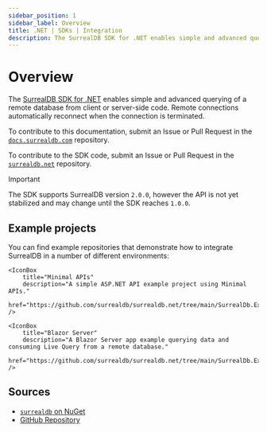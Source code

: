 ```yaml
---
sidebar_position: 1
sidebar_label: Overview
title: .NET | SDKs | Integration
description: The SurrealDB SDK for .NET enables simple and advanced querying of a remote or embedded database.
---
```



# Overview

The [SurrealDB SDK for .NET](https://nuget.org/packages/surrealdb.net) enables simple and advanced querying of a remote database from client or server-side code. Remote connections automatically reconnect when the connection is terminated.

To contribute to this documentation, submit an Issue or Pull Request in the [`docs.surrealdb.com`](https://github.com/surrealdb/docs.surrealdb.com) repository.

To contribute to the SDK code, submit an Issue or Pull Request in the [`surrealdb.net`](https://github.com/surrealdb/surrealdb.net) repository.

> [!IMPORTANT]
> The SDK supports SurrealDB version `2.0.0`, however the API is not yet stabilized and may change until the SDK reaches `1.0.0`.

## Example projects

You can find example repositories that demonstrate how to integrate SurrealDB in a number of different environments:

<Boxes>
    <IconBox
        title="Console App"
        description="A simple Console app example using the .NET SDK for SurrealDB."
        href="https://github.com/surrealdb/surrealdb.net/tree/main/SurrealDb.Examples.Console"
    />

    <IconBox
        title="Minimal APIs"
        description="A simple ASP.NET API example project using Minimal APIs."
        href="https://github.com/surrealdb/surrealdb.net/tree/main/SurrealDb.Examples.MinimalApis"
    />

    <IconBox
        title="Blazor Server"
        description="A Blazor Server app example querying data and consuming Live Query from a remote database."
        href="https://github.com/surrealdb/surrealdb.net/tree/main/SurrealDb.Examples.Blazor.Server"
    />
</Boxes>

## Sources

- [`surrealdb` on NuGet](https://nuget.org/packages/surrealdb.net)
- [GitHub Repository](https://github.com/surrealdb/surrealdb.net)
